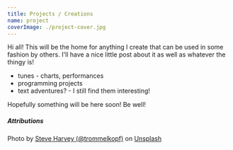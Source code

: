 ```yaml
---
title: Projects / Creations
name: project
coverImage: ./project-cover.jpg
---
```


Hi all! This will be the home for anything I create that can be used in some fashion by others. I'll have a nice little post about it as well as whatever the thingy is!

- tunes - charts, performances
- programming projects
- text adventures? - I still find them interesting!

Hopefully something will be here soon! Be well!

##### Attributions

Photo by [Steve Harvey (@trommelkopf)](https://unsplash.com/@trommelkopf?utm_source=unsplash&utm_medium=referral&utm_content=creditCopyText)
on [Unsplash](https://unsplash.com/s/photos/moog?utm_source=unsplash&utm_medium=referral&utm_content=creditCopyText)
